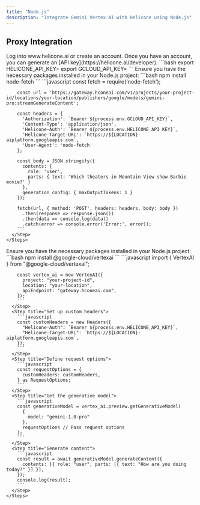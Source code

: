 ```yaml
---
title: "Node.js"
description: "Integrate Gemini Vertex AI with Helicone using Node.js"
---
```


## Proxy Integration

<Steps>
  <Step title="Create an account + Generate an API Key">
    Log into www.helicone.ai or create an account. Once you have an account, you
    can generate an [API key](https://helicone.ai/developer).
  </Step>
  <Step title="Set API keys as environment variables">
    ```bash
    export HELICONE_API_KEY=<your API key>
    export GCLOUD_API_KEY=<your Google Cloud API key>
    ```
  </Step>
</Steps>

<Tabs>
<Tab title="Fetch">
    <Steps>
      <Step title="Install necessary packages">
        Ensure you have the necessary packages installed in your Node.js project:
        ```bash
        npm install node-fetch
        ```
      </Step>
      <Step title="Send a request using fetch">
        ```javascript
        const fetch = require('node-fetch');

        const url = 'https://gateway.hconeai.com/v1/projects/your-project-id/locations/your-location/publishers/google/models/gemini-pro:streamGenerateContent';

        const headers = {
          'Authorization': `Bearer ${process.env.GCLOUD_API_KEY}`,
          'Content-Type': 'application/json',
          'Helicone-Auth': `Bearer ${process.env.HELICONE_API_KEY}`,
          'Helicone-Target-URL': `https://${LOCATION}-aiplatform.googleapis.com`,
          'User-Agent': 'node-fetch'
        };

        const body = JSON.stringify({
          contents: {
            role: 'user',
            parts: { text: 'Which theaters in Mountain View show Barbie movie?' }
          },
          generation_config: { maxOutputTokens: 1 }
        });

        fetch(url, { method: 'POST', headers: headers, body: body })
          .then(response => response.json())
          .then(data => console.log(data))
          .catch(error => console.error('Error:', error));
        ```
      </Step>
    </Steps>

  </Tab>
  <Tab title="Vertex AI SDK">
    <Steps>
      <Step title="Install necessary packages">
        Ensure you have the necessary packages installed in your Node.js project:
        ```bash
        npm install @google-cloud/vertexai
        ```
      </Step>
      <Step title="Import VertexAI and configure the client">
        ```javascript
        import { VertexAI } from "@google-cloud/vertexai";

        const vertex_ai = new VertexAI({
          project: "your-project-id",
          location: "your-location",
          apiEndpoint: "gateway.hconeai.com",
        });
        ```
      </Step>
      <Step title="Set up custom headers">
        ```javascript
        const customHeaders = new Headers({
          "Helicone-Auth": `Bearer ${process.env.HELICONE_API_KEY}`,
          "Helicone-Target-URL": `https://${LOCATION}-aiplatform.googleapis.com`,
        });
        ```
      </Step>
      <Step title="Define request options">
        ```javascript
        const requestOptions = {
          customHeaders: customHeaders,
        } as RequestOptions;
        ```
      </Step>
      <Step title="Get the generative model">
        ```javascript
        const generativeModel = vertex_ai.preview.getGenerativeModel(
          {
            model: "gemini-1.0-pro"
          },
          requestOptions // Pass request options
        );
        ```
      </Step>
      <Step title="Generate content">
        ```javascript
        const result = await generativeModel.generateContent({
          contents: [{ role: "user", parts: [{ text: "How are you doing today?" }] }],
        });
        console.log(result);
        ```
      </Step>
    </Steps>

  </Tab>
</Tabs>
